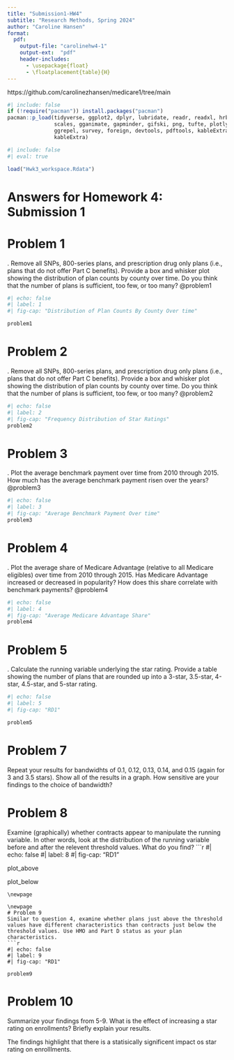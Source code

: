 ```yaml
---
title: "Submission1-HW4"
subtitle: "Research Methods, Spring 2024"
author: "Caroline Hansen"
format:
  pdf:
    output-file: "carolinehw4-1"
    output-ext:  "pdf"
    header-includes:
      - \usepackage{float}
      - \floatplacement{table}{H}
---
```


https://github.com/carolinezhansen/medicare1/tree/main

```r
#| include: false
if (!require("pacman")) install.packages("pacman")
pacman::p_load(tidyverse, ggplot2, dplyr, lubridate, readr, readxl, hrbrthemes, fixest,
               scales, gganimate, gapminder, gifski, png, tufte, plotly, OECD,
               ggrepel, survey, foreign, devtools, pdftools, kableExtra, modelsummary,
               kableExtra)
```

```r
#| include: false
#| eval: true

load("Hwk3_workspace.Rdata")
```



# Answers for Homework 4: Submission 1
\newpage

# Problem 1 
\noindent 1. Remove all SNPs, 800-series plans, and prescription drug only plans (i.e., plans that do not offer Part C benefits). Provide a box and whisker plot showing the distribution of plan counts by county over time. Do you think that the number of plans is sufficient, too few, or too many? @problem1
```r
#| echo: false
#| label: 1
#| fig-cap: "Distribution of Plan Counts By County Over time"

problem1

```

\newpage
# Problem 2
\noindent 2. Remove all SNPs, 800-series plans, and prescription drug only plans (i.e., plans that do not offer Part C benefits). Provide a box and whisker plot showing the distribution of plan counts by county over time. Do you think that the number of plans is sufficient, too few, or too many? @problem2
```r
#| echo: false
#| label: 2
#| fig-cap: "Frequency Distribution of Star Ratings"
problem2
```

\newpage
# Problem 3
\noindent 3. Plot the average benchmark payment over time from 2010 through 2015. How much has the average benchmark payment risen over the years? @problem3
```r
#| echo: false
#| label: 3
#| fig-cap: "Average Benchmark Payment Over time"
problem3
```



\newpage
# Problem 4
\noindent 4. Plot the average share of Medicare Advantage (relative to all Medicare eligibles) over time from 2010 through 2015. Has Medicare Advantage increased or decreased in popularity? How does this share correlate with benchmark payments?
@problem4
```r
#| echo: false
#| label: 4
#| fig-cap: "Average Medicare Advantage Share"
problem4
```

\newpage
# Problem 5
\noindent 5. Calculate the running variable underlying the star rating. Provide a table showing the number of plans that are rounded up into a 3-star, 3.5-star, 4-star, 4.5-star, and 5-star rating.
```r
#| echo: false
#| label: 5
#| fig-cap: "RD1"

problem5
```


\newpage
# Problem 7
Repeat your results for bandwidhts of 0.1, 0.12, 0.13, 0.14, and 0.15 (again for 3 and 3.5 stars). Show all of the results in a graph. How sensitive are your findings to the choice of bandwidth?

\newpage
# Problem 8
Examine (graphically) whether contracts appear to manipulate the running variable. In other words, look at the distribution of the running variable before and after the relevent threshold values. What do you find?
 ```r
#| echo: false
#| label: 8
#| fig-cap: "RD1"

plot_above

plot_below
```
\newpage

\newpage
# Problem 9
Similar to question 4, examine whether plans just above the threshold values have different characteristics than contracts just below the threshold values. Use HMO and Part D status as your plan characteristics.
```r
#| echo: false
#| label: 9
#| fig-cap: "RD1"

problem9
```

\newpage

# Problem 10
Summarize your findings from 5-9. What is the effect of increasing a star rating on enrollments? Briefly explain your results.

The findings highlight that there is a statisically significent impact os star rating on enrolllments. 